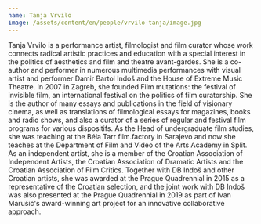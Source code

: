 ```yaml
---
name: Tanja Vrvilo
image: /assets/content/en/people/vrvilo-tanja/image.jpg
---
```

Tanja Vrvilo is a performance artist, filmologist and film curator whose work connects radical artistic practices and education with a special interest in the politics of aesthetics and film and theatre avant-gardes. She is a co-author and performer in numerous multimedia performances with visual artist and performer Damir Bartol Indoš and the House of Extreme Music Theatre. In 2007 in Zagreb, she founded Film mutations: the festival of invisible film, an international festival on the politics of film curatorship. She is the author of many essays and publications in the field of visionary cinema, as well as translations of filmological essays for magazines, books and radio shows, and also a curator of a series of regular and festival film programs for various dispositifs. As the Head of undergraduate film studies, she was teaching at the Béla Tarr film.factory in Sarajevo and now she teaches at the Department of Film and Video of the Arts Academy in Split. As an independent artist, she is a member of the Croatian Association of Independent Artists, the Croatian Association of Dramatic Artists and the Croatian Association of Film Critics. Together with DB Indoš and other Croatian artists, she was awarded at the Prague Quadrennial in 2015 as a representative of the Croatian selection, and the joint work with DB Indoš was also presented at the Prague Quadrennial in 2019 as part of Ivan Marušić's award-winning art project for an innovative collaborative approach.

